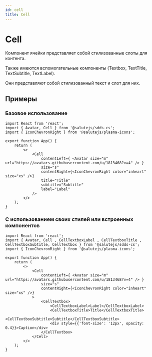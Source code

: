 ```yaml
---
id: cell
title: Cell
---
```



# Cell
<PropsTable name="Cell" />
<Description name="Cell" />

Компонент ячейки представляет собой стилизованные слоты для контента.

Также имеются вспомогательные компоненты (Textbox, TextTitle, TextSubtitle, TextLabel).

Они представляют собой стилизованный текст и слот для них.

## Примеры

### Базовое использование

```tsx live
import React from 'react';
import { Avatar, Cell } from '@salutejs/sdds-cs';
import { IconChevronRight } from '@salutejs/plasma-icons';

export function App() {
    return (
        <>
            <Cell
                contentLeft={ <Avatar size="m" url="https://avatars.githubusercontent.com/u/1813468?v=4" /> }
                size="s"
                contentRight={<IconChevronRight color="inheart" size="xs" />}
                title="Title"
                subtitle="Subtitle"
                label="Label"
            />
        </>
    );
}
```

### С использованием своих стилей или встроенных компонентов

```tsx live
import React from 'react';
import { Avatar, Cell , CellTextboxLabel , CellTextboxTitle , CellTextboxSubtitle, CellTextbox } from '@salutejs/sdds-cs';
import { IconChevronRight } from '@salutejs/plasma-icons';

export function App() {
    return (
        <>
            <Cell
                contentLeft={ <Avatar size="m" url="https://avatars.githubusercontent.com/u/1813468?v=4" /> }
                size="s"
                contentRight={<IconChevronRight color="inheart" size="xs" />}
            >
                <CellTextbox>
                    <CellTextboxLabel>Label</CellTextboxLabel>
                    <CellTextboxTitle>Title</CellTextboxTitle>
                    <CellTextboxSubtitle>Subtitle</CellTextboxSubtitle>
                    <div style={{'font-size': '12px', opacity: 0.4}}>Caption</div>
                </CellTextbox>
            </Cell>
        </>
    );
}
```
